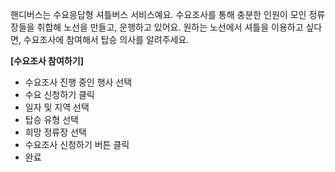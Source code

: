 핸디버스는 수요응답형 셔틀버스 서비스예요. 수요조사를 통해 충분한 인원이 모인 정류장들을 취합해 노선을 만들고, 운행하고 있어요. 원하는 노선에서 셔틀을 이용하고 싶다면, 수요조사에 참여해서 탑승 의사를 알려주세요.

**[수요조사 참여하기]**
- 수요조사 진행 중인 행사 선택
- 수요 신청하기 클릭
- 일자 및 지역 선택
- 탑승 유형 선택
- 희망 정류장 선택
- 수요조사 신청하기 버튼 클릭 
- 완료